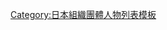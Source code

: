 {{Navbox
|name=国际高等研究所所长
|title=[[国际高等研究所]]所长
|bodyclass=hlist hlist-pipe
|list1=
*[[岡本道雄]]<small>1990.4-1994.3</small>
*[[小田稔]]<small>1994.4-1996.3</small>
*[[泽田敏男]]<small>1996.4-2001.3</small>
*[[金森顺次郎]]<small>2001.4-2009.3</small>
*[[尾池和夫]]<small>2009.4-2013.3</small>
*[[志村令郎]]<small>2013.4-2015.3</small>
*[[长尾真]]<small>2015.4-</small>
}}<noinclude>
[[Category:日本組織團體人物列表模板]]
</noinclude>